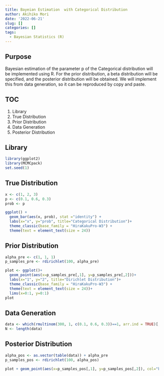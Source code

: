 ```yaml
---
title: Bayeian Estimation  with Categorical Distribution
author: Akihiko Mori
date: '2022-06-21'
slug: []
categories: []
tags:
  - Bayesian Statistics (R)
---
```


## Purpose
Bayesian estimation of the parameter p of the Categorical distribution will be implemented using R. 
For the prior distribution, a beta distribution will be specified, and the posterior distribution will be obtained. 
We will implement this from data generation, so it can be reproduced by copy and paste.

## TOC
1. Library
2. True Distribution
3. Prior Distribution
4. Data Generation
5. Posterior Distribution

## Library
```r
library(ggplot2)
library(MCMCpack)
set.seed(1)
```

## True Distribution
```r
x <- c(1, 2, 3)
p <- c(0.1, 0.6, 0.3)
prob <- p

ggplot() + 
  geom_bar(aes(x, prob), stat ="identity") +
  labs(x="x", y="prob", title="Categorical Distribution")+
  theme_classic(base_family = "HiraKakuPro-W3") +
  theme(text = element_text(size = 24))
```


## Prior Distribution
```r
alpha_pre <- c(1, 1, 1)
p_samples_pre <- rdirichlet(100, alpha_pre)

plot <- ggplot()+
  geom_point(aes(x=p_samples_pre[,1], y=p_samples_pre[,2]))+
  labs(x="1", y="2", title="Dirichlet Distribution")+
  theme_classic(base_family = "HiraKakuPro-W3") +
  theme(text = element_text(size = 24))+
  lims(x=0:1, y=0:1)
plot
```


## Data Generation
```r
data <- which(rmultinom(300, 1, c(0.1, 0.6, 0.3))==1, arr.ind = TRUE)[,1]
N <- length(data)
```

## Posterior Distribution

```r
alpha_pos <- as.vector(table(data)) + alpha_pre
p_samples_pos <- rdirichlet(100, alpha_pos)

plot + geom_point(aes(x=p_samples_pos[,1], y=p_samples_pos[,2]), col="blue")
```